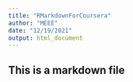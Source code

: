 ```yaml
---
title: "RMarkdownForCoursera"
author: "MEEE"
date: "12/19/2021"
output: html_document
---
```


## This is a markdown file



